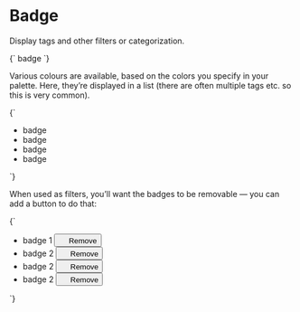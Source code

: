 
<Meta title="Atoms/Badge" />

# Badge

Display tags and other filters or categorization.

<Canvas>
  <Story name="Badge">
    {`
      <span class="a-badge a-badge--gray u-h6 u-font--medium">badge</span>
    `}
  </Story>
</Canvas>

Various colours are available, based on the colors you specify in your palette. Here, they’re displayed in a list (there are often multiple tags etc. so this is very common).

<Canvas>
  <Story name="Badge — color variants">
    {`
      <ul class="a-list-reset u-flex">
        <li class="u-margin-s--right">
          <span class="a-badge a-badge--gray u-h6 u-font--medium">badge</span>
        </li>
        <li class="u-margin-s--right">
          <span class="a-badge a-badge--brand-1 u-h6 u-font--medium">badge</span>
        </li>
        <li class="u-margin-s--right">
          <span class="a-badge a-badge--brand-2 u-h6 u-font--medium">badge</span>
        </li>
        <li class="u-margin-s--right">
          <span class="a-badge a-badge--danger u-h6 u-font--medium">badge</span>
        </li>
      </ul>
    `}
  </Story>
</Canvas>

When used as filters, you’ll want the badges to be removable — you can add a button to do that:

<Canvas>
  <Story name="Badge — with buttons">
    {`
      <ul class="a-list-reset u-flex">
        <li class="u-margin-s--right">
          <span class="a-badge a-badge--gray u-h6 u-font--medium">
            badge 1
            <button class="a-button a-button--icon a-button--icon-reversed a-button--small a-badge__button" type="button">
              <svg width="14" height="14" class="a-icon a-icon--m" aria-hidden="true" focusable="false">
                <use xlink:href="${icons}#icon-cross"></use>
              </svg>
              <span class="u-sr-only">Remove</span>
            </button>
          </span>
        </li>
        <li class="u-margin-s--right">
          <span class="a-badge a-badge--brand-1 u-h6 u-font--medium">
            badge 2
            <button class="a-button a-button--icon a-button--icon-reversed a-button--small a-badge__button" type="button">
              <svg width="14" height="14" class="a-icon a-icon--m" aria-hidden="true" focusable="false">
                <use xlink:href="${icons}#icon-cross"></use>
              </svg>
              <span class="u-sr-only">Remove</span>
            </button>
          </span>
        </li>
        <li class="u-margin-s--right">
          <span class="a-badge a-badge--brand-2 u-h6 u-font--medium">
            badge 2
            <button class="a-button a-button--icon a-button--icon-reversed a-button--small a-badge__button" type="button">
              <svg width="14" height="14" class="a-icon a-icon--m" aria-hidden="true" focusable="false">
                <use xlink:href="${icons}#icon-cross"></use>
              </svg>
              <span class="u-sr-only">Remove</span>
            </button>
          </span>
        </li>
        <li class="u-margin-s--right">
          <span class="a-badge a-badge--danger u-h6 u-font--medium">
            badge 2
            <button class="a-button a-button--icon a-button--icon-reversed a-button--small a-badge__button" type="button">
              <svg width="14" height="14" class="a-icon a-icon--m" aria-hidden="true" focusable="false">
                <use xlink:href="${icons}#icon-cross"></use>
              </svg>
              <span class="u-sr-only">Remove</span>
            </button>
          </span>
        </li>
      </ul>
    `}
  </Story>
</Canvas>
